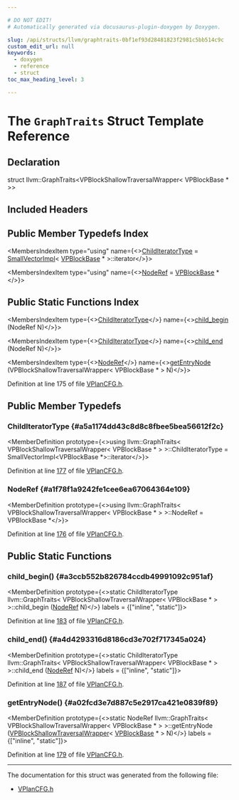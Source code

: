 ```yaml
---

# DO NOT EDIT!
# Automatically generated via docusaurus-plugin-doxygen by Doxygen.

slug: /api/structs/llvm/graphtraits-0bf1ef93d28481823f2981c5bb514c9c
custom_edit_url: null
keywords:
  - doxygen
  - reference
  - struct
toc_max_heading_level: 3

---
```





# The `GraphTraits` Struct Template Reference

<DoxygenPage pluginConfig={pluginConfig}>



## Declaration

<CodeBlock>struct llvm::GraphTraits&lt;VPBlockShallowTraversalWrapper&lt; VPBlockBase &#42; &gt;&gt;</CodeBlock>

## Included Headers

<IncludesList>
<IncludesListItem
  filePath="Transforms/Vectorize/VPlanCFG.h"
  permalink="/docs/api/files/lib/lib/transforms/lib/transforms/vectorize/vplancfg-h"
  isLocal="true" />
</IncludesList>

## Public Member Typedefs Index

<MembersIndex>

<MembersIndexItem
  type="using"
  name={<><a href="#a5a1174dd43c8d8c8fbee5bea56612f2c">ChildIteratorType</a> = <a href="/docs/api/classes/llvm/smallvectorimpl">SmallVectorImpl</a>&lt; <a href="/docs/api/classes/llvm/vpblockbase">VPBlockBase</a> &#42; &gt;::iterator</>}>
</MembersIndexItem>

<MembersIndexItem
  type="using"
  name={<><a href="#a1f78f1a9242fe1cee6ea67064364e109">NodeRef</a> = <a href="/docs/api/classes/llvm/vpblockbase">VPBlockBase</a> &#42;</>}>
</MembersIndexItem>

</MembersIndex>

## Public Static Functions Index

<MembersIndex>

<MembersIndexItem
  type={<><a href="#a5a1174dd43c8d8c8fbee5bea56612f2c">ChildIteratorType</a></>}
  name={<><a href="#a3ccb552b826784ccdb49991092c951af">child&#95;begin</a> (NodeRef N)</>}>
</MembersIndexItem>

<MembersIndexItem
  type={<><a href="#a5a1174dd43c8d8c8fbee5bea56612f2c">ChildIteratorType</a></>}
  name={<><a href="#a4d4293316d8186cd3e702f717345a024">child&#95;end</a> (NodeRef N)</>}>
</MembersIndexItem>

<MembersIndexItem
  type={<><a href="#a1f78f1a9242fe1cee6ea67064364e109">NodeRef</a></>}
  name={<><a href="#a02fcd3e7d887c5e2917ca421e0839f89">getEntryNode</a> (VPBlockShallowTraversalWrapper&lt; VPBlockBase &#42; &gt; N)</>}>
</MembersIndexItem>

</MembersIndex>


Definition at line 175 of file <a href="/docs/api/files/lib/lib/transforms/lib/transforms/vectorize/vplancfg-h">VPlanCFG.h</a>.

<SectionDefinition>

## Public Member Typedefs

### ChildIteratorType {#a5a1174dd43c8d8c8fbee5bea56612f2c}

<MemberDefinition
  prototype={<>using llvm::GraphTraits&lt; VPBlockShallowTraversalWrapper&lt; VPBlockBase &#42; &gt; &gt;::ChildIteratorType =  SmallVectorImpl&lt;VPBlockBase &#42;&gt;::iterator</>}>

Definition at line <a href="/docs/api/files/lib/lib/transforms/lib/transforms/vectorize/vplancfg-h/#l00177">177</a> of file <a href="/docs/api/files/lib/lib/transforms/lib/transforms/vectorize/vplancfg-h">VPlanCFG.h</a>.
</MemberDefinition>

### NodeRef {#a1f78f1a9242fe1cee6ea67064364e109}

<MemberDefinition
  prototype={<>using llvm::GraphTraits&lt; VPBlockShallowTraversalWrapper&lt; VPBlockBase &#42; &gt; &gt;::NodeRef =  VPBlockBase &#42;</>}>

Definition at line <a href="/docs/api/files/lib/lib/transforms/lib/transforms/vectorize/vplancfg-h/#l00176">176</a> of file <a href="/docs/api/files/lib/lib/transforms/lib/transforms/vectorize/vplancfg-h">VPlanCFG.h</a>.
</MemberDefinition>

</SectionDefinition>

<SectionDefinition>

## Public Static Functions

### child&#95;begin() {#a3ccb552b826784ccdb49991092c951af}

<MemberDefinition
  prototype={<>static ChildIteratorType llvm::GraphTraits&lt; VPBlockShallowTraversalWrapper&lt; VPBlockBase &#42; &gt; &gt;::child&#95;begin (<a href="#a1f78f1a9242fe1cee6ea67064364e109">NodeRef</a> N)</>}
  labels = {["inline", "static"]}>

Definition at line <a href="/docs/api/files/lib/lib/transforms/lib/transforms/vectorize/vplancfg-h/#l00183">183</a> of file <a href="/docs/api/files/lib/lib/transforms/lib/transforms/vectorize/vplancfg-h">VPlanCFG.h</a>.
</MemberDefinition>

### child&#95;end() {#a4d4293316d8186cd3e702f717345a024}

<MemberDefinition
  prototype={<>static ChildIteratorType llvm::GraphTraits&lt; VPBlockShallowTraversalWrapper&lt; VPBlockBase &#42; &gt; &gt;::child&#95;end (<a href="#a1f78f1a9242fe1cee6ea67064364e109">NodeRef</a> N)</>}
  labels = {["inline", "static"]}>

Definition at line <a href="/docs/api/files/lib/lib/transforms/lib/transforms/vectorize/vplancfg-h/#l00187">187</a> of file <a href="/docs/api/files/lib/lib/transforms/lib/transforms/vectorize/vplancfg-h">VPlanCFG.h</a>.
</MemberDefinition>

### getEntryNode() {#a02fcd3e7d887c5e2917ca421e0839f89}

<MemberDefinition
  prototype={<>static NodeRef llvm::GraphTraits&lt; VPBlockShallowTraversalWrapper&lt; VPBlockBase &#42; &gt; &gt;::getEntryNode (<a href="/docs/api/classes/llvm/vpblockshallowtraversalwrapper">VPBlockShallowTraversalWrapper</a>&lt; <a href="/docs/api/classes/llvm/vpblockbase">VPBlockBase</a> &#42; &gt; N)</>}
  labels = {["inline", "static"]}>

Definition at line <a href="/docs/api/files/lib/lib/transforms/lib/transforms/vectorize/vplancfg-h/#l00179">179</a> of file <a href="/docs/api/files/lib/lib/transforms/lib/transforms/vectorize/vplancfg-h">VPlanCFG.h</a>.
</MemberDefinition>

</SectionDefinition>

<hr/>

The documentation for this struct was generated from the following file:

<ul>
<li><a href="/docs/api/files/lib/lib/transforms/lib/transforms/vectorize/vplancfg-h">VPlanCFG.h</a></li>
</ul>

</DoxygenPage>
